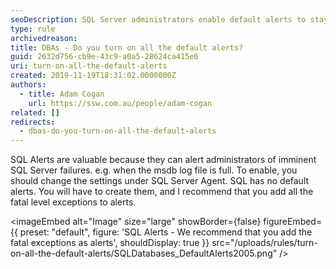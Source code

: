 ```yaml
---
seoDescription: SQL Server administrators enable default alerts to stay informed of imminent failures and optimize database performance.
type: rule
archivedreason:
title: DBAs - Do you turn on all the default alerts?
guid: 2632d756-cb9e-43c9-a0a5-28624ca415e6
uri: turn-on-all-the-default-alerts
created: 2019-11-19T18:31:02.0000000Z
authors:
  - title: Adam Cogan
    url: https://ssw.com.au/people/adam-cogan
related: []
redirects:
  - dbas-do-you-turn-on-all-the-default-alerts
---
```


SQL Alerts are valuable because they can alert administrators of imminent SQL Server failures. e.g. when the msdb log file is full. To enable, you should change the settings under SQL Server Agent.
SQL has no default alerts. You will have to create them, and I recommend that you add all the fatal level exceptions to alerts.


<imageEmbed
  alt="Image"
  size="large"
  showBorder={false}
  figureEmbed={{
    preset: "default",
    figure: 'SQL Alerts - We recommend that you add the fatal exceptions as alerts',
    shouldDisplay: true
  }}
  src="/uploads/rules/turn-on-all-the-default-alerts/SQLDatabases_DefaultAlerts2005.png"
/>